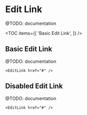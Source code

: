 
# Edit Link

@TODO: documentation

<TOC
  items={[
    'Basic Edit Link',
  ]}
/>

## Basic Edit Link

@TODO: documentation

<EditLink className="mb-20" href="#" />

```tsx
<EditLink href="#" />
```

## Disabled Edit Link

@TODO: documentation

<EditLink disabled className="mb-20" href="#" />

```tsx
<EditLink href="#" />
```
